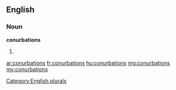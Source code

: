 ==English==

===Noun===
'''conurbations'''

# {{plural of|[[conurbation]]}}

[[Category:English plurals]]

[[ar:conurbations]]
[[fr:conurbations]]
[[hu:conurbations]]
[[mg:conurbations]]
[[my:conurbations]]
